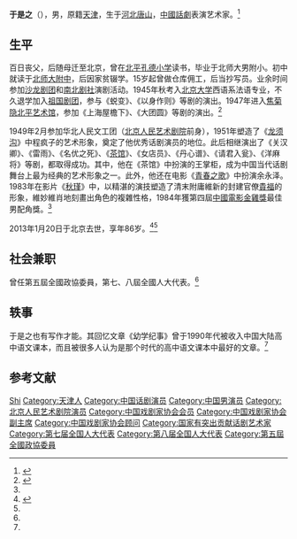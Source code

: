{{noteTA
|reason=5
|T=于是之
|1=于是之
|G1=姓氏
}}
{{艺人
|姓名 = 于是之
|类型 = 演员
|图片 =
|图片尺寸 =
|图片简介 =
|昵称 =
|其他艺名 =
|国籍 =
|民族 =
|籍贯 =
|出生日期 ={{Birth date|1927|7|9}}
|出生地点 = 中国[[唐山|唐山]]
|逝世日期 ={{Death date and age|2013|1|20|1927|7|9}}
|逝世地点 = {{CHN}}[[北京|北京]]
|职业 = 话剧演员
|教育程度 =
|宗教信仰 =
|配偶 =
|儿女 =
|父母 =
|代表作 =
|活跃年代 =
|奖项 = 第四届[[中国电影金鸡奖|中国电影金鸡奖]]最佳男配角奖
|IMDb =
}}

'''于是之'''（{{bd|1927年|7月9日|2013年|1月20日|catIdx=Yu于是之}}），男，原籍[[天津|天津]]，生于[[河北|河北]][[唐山|唐山]]，[[中國|中國]][[話劇|話劇]]表演艺术家。<ref name=sina>{{cite news|title=姚晨陆毅梁冠华等微博沉痛悼念于是之|url=http://ent.sina.com.cn/j/2013-01-20/19133839933.shtml|newspaper=新浪娱乐|accessdate=2013-01-20|archive-date=2020-08-23|archive-url=https://web.archive.org/web/20200823133145/http://ent.sina.com.cn/j/2013-01-20/19133839933.shtml|dead-url=no}}</ref>

== 生平 ==
百日丧父，后随母迁至北京，曾在[[北平|北平]][[孔德小学|孔德小学]]读书，毕业于北师大男附小。初中就读于[[北师大附中|北师大附中]]，后因家贫辍学。15岁起曾做仓库佣工，后当抄写员。业余时间参加[[沙龙剧团|沙龙剧团]]和[[南北剧社|南北剧社]]演剧活动。1945年秋考入[[北京大学|北京大学]]西语系法语专业，不久退学加入[[祖国剧团|祖国剧团]]，参与《蜕变》、《以身作则》等剧的演出。1947年进入[[焦菊隐|焦菊隐]][[北平艺术馆|北平艺术馆]]，参加《上海屋檐下》、《大团圆》等剧的演出。<ref name=ifeng>{{Cite web |url=http://ent.ifeng.com/idolnews/special/yushizhi/content-7/detail_2012_07/11/15951283_0.shtml |title=于是之：人物资料介绍|work=凤凰网|date=2012-07-11|accessdate=2013-03-06|archive-date=2020-07-04|archive-url=https://web.archive.org/web/20200704082008/http://ent.ifeng.com/idolnews/special/yushizhi/content-7/detail_2012_07/11/15951283_0.shtml |dead-url=no }}</ref>

1949年2月参加华北人民文工团（[[北京人民艺术剧院|北京人民艺术剧院]]前身），1951年塑造了《[[龙须沟|龙须沟]]》中程疯子的艺术形象，奠定了他优秀话剧演员的地位。此后相继演出了《关汉卿》、《雷雨》、《名优之死》、《[[茶館_(話劇)|茶馆]]》、《女店员》、《丹心谱》、《请君入瓮》、《洋麻将》等剧，都取得成功。其中，他在《茶馆》中扮演的王掌柜，成为中国当代话剧舞台上最为经典的艺术形象之一。此外，他还在电影《[[青春之歌|青春之歌]]》中扮演余永泽。1983年在影片《[[秋瑾_(電影)|秋瑾]]》中，以精湛的演技塑造了清末附庸維新的封建官僚[[貴福|貴福]]的形象，維妙維肖地刻畫出角色的複雜性格，1984年獲第四屆[[中國電影金雞獎|中國電影金雞獎]]最佳男配角獎。<ref name=ifeng/>

2013年1月20日于北京去世，享年86岁。<ref>{{Cite web|title=于是之去世 谢幕一个话剧时代|url=https://www.time-weekly.com/post/20437|access-date=2021-06-15|author=张润芝|date=2013-01-28|work=时代在线|publisher=[[时代周报|时代周报]]|language=zh|archive-date=2021-06-15|archive-url=https://web.archive.org/web/20210615052811/https://www.time-weekly.com/post/20437}}</ref><ref name=sina/>

== 社会兼职 ==
曾任第五屆全國政協委員，第七、八屆全國人大代表。<ref name=ifeng/>

== 轶事 ==
于是之也有写作才能。其回忆文章《幼学纪事》曾于1990年代被收入中国大陆高中语文课本，而且被很多人认为是那个时代的高中语文课本中最好的文章。<ref name=ifeng/>

== 参考文献 ==
{{reflist}}

{{中国电影金鸡奖最佳男配角}}
{{1905-2004年中国电影百位优秀演员}}
{{国家有突出贡献话剧艺术家}}
{{Navboxes 
| title  = 于是之在[[中国戏剧家协会|中国戏剧家协会]]的职务
| list1  =
{{中国戏剧家协会第三届理事会}}
{{中国戏剧家协会第四届理事会}}
{{中国戏剧家协会第五届理事会}}
{{中国戏剧家协会第七届理事会}}
}}
{{Navboxes
| title  = 于是之在[[中国文学艺术界联合会|中国文学艺术界联合会]]的职务
| list1  =
{{中国文学艺术界联合会第四届全国委员会}}
}}

{{Authority control}}
{{DEFAULTSORT:Yu shizhi}}
[[Category:于姓|Shi]]
[[Category:天津人|Category:天津人]]
[[Category:中国话剧演员|Category:中国话剧演员]]
[[Category:中国男演员|Category:中国男演员]]
[[Category:北京人民艺术剧院演员|Category:北京人民艺术剧院演员]]
[[Category:中国戏剧家协会会员|Category:中国戏剧家协会会员]]
[[Category:中国戏剧家协会副主席|Category:中国戏剧家协会副主席]]
[[Category:中国戏剧家协会顾问|Category:中国戏剧家协会顾问]]
[[Category:国家有突出贡献话剧艺术家|Category:国家有突出贡献话剧艺术家]]
[[Category:第七届全国人大代表|Category:第七届全国人大代表]]
[[Category:第八届全国人大代表|Category:第八届全国人大代表]]
[[Category:第五屆全國政協委員|Category:第五屆全國政協委員]]